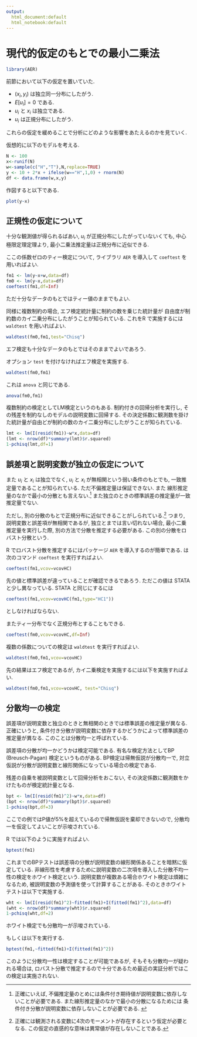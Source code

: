 ```yaml
---
output: 
  html_document:default
  html_notebook:default
---
```


# 現代的仮定のもとでの最小二乗法
```r
library(AER)
```

前節において以下の仮定を置いていた.

+ $(x_i,y_i)$ は独立同一分布にしたがう.
+ $E[u_i]=0$ である.
+ $u_i$ と $x_i$ は独立である.
+ $u_i$ は正規分布にしたがう.

これらの仮定を緩めることで分析にどのような影響をあたえるのかを見ていく.

仮想的に以下のモデルを考える.
```r
N <- 100
x<-runif(N)
w<-sample(c("H","T"),N,replace=TRUE)
y <- 10 + 2*x + ifelse(w=="H",1,0) + rnorm(N)
df <- data.frame(w,x,y)
```
作図すると以下である.
```r
plot(y~x)
```

## 正規性の仮定について
十分な観測値が得られるばあい, $u_i$ が正規分布にしたがっていないくても, 中心極限定理定理より, 最小二乗法推定量は正規分布に近似できる.

ここの係数ゼロのティー検定について, ライブラリ `AER` を導入して `coeftest` を用いればよい.
```r
fm1 <- lm(y~x+w,data=df)
fm0 <- lm(y~x,data=df)
coeftest(fm1,df=Inf)
```
ただ十分なデータのもとではティー値のままでもよい.

同様に複数制約の場合, エフ検定統計量に制約の数を乗じた統計量が
自由度が制約数のカイ二乗分布にしたがうことが知られている.
これをR で実施するには `waldtest` を用いればよい. 
```r
waldtest(fm0,fm1,test="Chisq")
```
エフ検定も十分なデータのもとではそのままでよいであろう.

オプション `test` を付けなければエフ検定を実施する.
```r
waldtest(fm0,fm1)
```
これは `anova` と同じである.
```r
anova(fm0,fm1)
```

複数制約の検定としてLM検定というのもある.
制約付きの回帰分析を実行し, その残差を制約なしのモデルの説明変数に回帰する.
その決定係数に観測数を掛けた統計量が自由どが制約の数のカイ二乗分布にしたがうことが知られている.
```r
lmt <- lm(I(resid(fm1))~w*x,data=df)
(lmt <- nrow(df)*summary(lmt)$r.squared)
1-pchisq(lmt,df=1)
```

## 誤差項と説明変数が独立の仮定について
また $u_i$ と $x_i$ は独立でなく, $u_i$ と $x_i$ が無相関という弱い条件のもとでも,
一致推定量であることが知られている.
ただ不偏推定量は保証できない. また 線形推定量のなかで最小の分散とも言えない.^[
正確にいえば, 不偏推定量のとめには条件付き期待値が説明変数に依存しないことが必要である. また線形推定量のなかで最小の分散になるためには
条件付き分散が説明変数に依存しないことが必要である. ]
また独立のときの標準誤差の推定量が一致推定量でない.

ただし, 別の分散のもとで正規分布に近似できることがしられている.^[
正確には観測される変数に4次のモーメントが存在するという仮定が必要となる.
この仮定の直感的な意味は異常値が存在しないことである.]
つまり, 説明変数と誤差項が無相関であるが, 独立とまでは言い切れない場合,
最小二乗推定量を実行した際, 別の方法で分散を推定する必要がある.
この別の分散をロバスト分散という.

R でロバスト分散を推定するにはパッケージ `AER` を導入するのが簡単である.
は次のコマンド `coeftest` を実行すればよい.
```r
coeftest(fm1,vcov=vcovHC)
```

先の値と標準誤差が違っていることが確認できるであろう.
ただこの値は STATA と少し異なっている. STATA と同じにするには
```r
coeftest(fm1,vcov=vcovHC(fm1,type="HC1"))
```
としなければならない.

またティー分布でなく正規分布とすることもできる.
```r
coeftest(fm0,vcov=vcovHC,df=Inf)
```

複数の係数についての検定は `waldtest` を実行すればよい.
```r
waldtest(fm0,fm1,vcov=vcovHC)
```

先の結果はエフ検定であるが, カイ二乗検定を実施するには以下を実施すればよい.
```r
waldtest(fm0,fm1,vcov=vcovHC, test="Chisq")
```



## 分散均一の検定
誤差項が説明変数と独立のときと無相関のときでは標準誤差の推定量が異なる.
正確にいうと, 条件付き分散が説明変数に依存するかどうかによって標準誤差の推定量が異なる. このことは分散均一と呼ばれている.

誤差項の分散が均一かどうかは検定可能である.
有名な検定方法としてBP (Breusch-Pagan) 検定というものがある.
BP検定は帰無仮説が分散均一で, 対立仮説が分散が説明変数と線形関係になっている場合の検定である.

残差の自乗を被説明変数として回帰分析をおこない,
その決定係数に観測数をかけたものが検定統計量となる.
```r
bpt <- lm(I(resid(fm1)^2)~w*x,data=df)
(bpt <- nrow(df)*summary(bpt)$r.squared)
1-pchisq(bpt,df=3)
```

ここでの例ではP値が5%を超えているので帰無仮説を棄却できないので,
分散均一を仮定してよいことが示唆されている.

R では以下のように実施すればよい.
```r
bptest(fm1)
```

これまでのBPテストは誤差項の分散が説明変数の線形関係あることを暗黙に仮定している.
非線形性を考慮するために説明変数の二次項を導入した分散不均一性の検定をホワイト検定という.
説明変数が複数ある場合ホワイト検定は煩雑になるため, 
被説明変数の予測値を使って計算することがある.
そのときホワイトテストは以下で実施する.
```r
wht <- lm(I(resid(fm1)^2)~fitted(fm1)+I(fitted(fm1)^2),data=df)
(wht <- nrow(df)*summary(wht)$r.squared)
1-pchisq(wht,df=2)
```
ホワイト検定でも分散均一が示唆されている.

もしくは以下を実行する.
```r
bptest(fm1,~fitted(fm1)+I(fitted(fm1)^2))
```

このように分散均一性は検定することが可能であるが, そもそも分散均一が疑われる場合は,
ロバスト分散で推定するので十分であるため最近の実証分析ではこの検定は実施されない.



